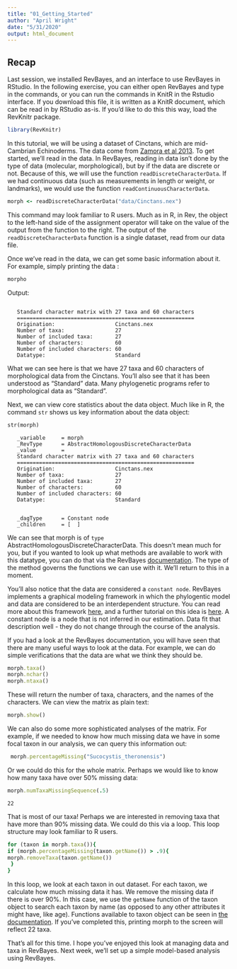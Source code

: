 ```yaml
---
title: "01_Getting_Started"
author: "April Wright"
date: "5/31/2020"
output: html_document
---
```



## Recap

Last session, we installed RevBayes, and an interface to use RevBayes in RStudio. In the following exercise, you can either open RevBayes and type in the commands, or you can run the commands in KnitR in the Rstudio interface. If you download this file, it is written as a KnitR document, which can be read in by RStudio as-is. If you'd like to do this this way, load the RevKnitr package.

```r
library(RevKnitr)
```


In this tutorial, we will be using a dataset of Cinctans, which are mid-Cambrian Echinoderms. The data come from [Zamora et al 2013](https://onlinelibrary.wiley.com/doi/full/10.1111/j.1475-4983.2012.01207.x). To get started, we'll read in the data. In RevBayes, reading in data isn't done by the type of data (molecular, morphological), but by if the data are discrete or not. Because of this, we will use the function `readDiscreteCharacterData`. If we had continuous data (such as measurements in length or weight, or landmarks), we would use the function `readContinuousCharacterData`.

```rb
morph <- readDiscreteCharacterData("data/Cinctans.nex")
```
This command may look familiar to R users. Much as in R, in Rev, the object to the left-hand side of the assignment operator will take on the value of the output from the function to the right. The output of the `readDiscreteCharacterData` function is a single dataset, read from our data file.

Once we've read in the data, we can get some basic information about it. For example, simply printing the data :

```rb
morpho
```

Output:

```

   Standard character matrix with 27 taxa and 60 characters
   ========================================================
   Origination:                   Cinctans.nex
   Number of taxa:                27
   Number of included taxa:       27
   Number of characters:          60
   Number of included characters: 60
   Datatype:                      Standard
  ```
  
What we can see here is that we have 27 taxa and 60 characters of morphological data from the Cinctans. You'll also see that it has been understood as "Standard" data. Many phylogenetic programs refer to morphological data as "Standard".

Next, we can view core statistics about the data object. Much like in R, the command `str` shows us key information about the data object:

```rb
str(morph)
```
```
   _variable     = morph
   _RevType      = AbstractHomologousDiscreteCharacterData
   _value        =
   Standard character matrix with 27 taxa and 60 characters
   ========================================================
   Origination:                   Cinctans.nex
   Number of taxa:                27
   Number of included taxa:       27
   Number of characters:          60
   Number of included characters: 60
   Datatype:                      Standard


   _dagType      = Constant node
   _children     = [  ]
   ```
   
   We can see that morph is of `type` AbstractHomologousDiscreteCharacterData. This doesn't mean much for you, but if you wanted to look up what methods are available to work with this datatype, you can do that via the RevBayes [documentation](https://revbayes.github.io/documentation/AbstractHomologousDiscreteCharacterData.html). The type of the method governs the functions we can use with it. We'll return to this in a moment.
   
You'll also notice that the data are considered a `constant node`. RevBayes implements a graphical modeling framework in which the phylogentic model and data are considered to be an interdependent structure. You can read more about this framework [here](https://academic.oup.com/sysbio/article/65/4/726/1753608), and a further tutorial on this idea is [here](https://revbayes.github.io/tutorials/intro/graph_models.html). A constant node is a node that is not inferred in our estimation. Data fit that description well - they do not change through the course of the analysis.

If you had a look at the RevBayes documentation, you will have seen that there are many useful ways to look at the data. For example, we can do simple verifications that the data are what we think they should be. 

```rb
morph.taxa()
morph.nchar()
morph.ntaxa()
```

These will return the number of taxa, characters, and the names of the characters. We can view the matrix as plain text:

```rb
morph.show()

```

We can also do some more sophisticated analyses of the matrix. For example, if we needed to know how much missing data we have in some focal taxon in our analysis, we can query this information out:

```rb
 morph.percentageMissing("Sucocystis_theronensis")

```

Or we could do this for the whole matrix. Perhaps we would like to know how many taxa have over 50\% missing data:

```rb
morph.numTaxaMissingSequence(.5)
```

```
22
```

That is most of our taxa! Perhaps we are interested in removing taxa that have more than 90% missing data. We could do this via a loop. This loop structure may look familiar to R users.

```rb

for (taxon in morph.taxa()){
if (morph.percentageMissing(taxon.getName()) > .9){
morph.removeTaxa(taxon.getName())
 }
}

```

In this loop, we look at each taxon in out dataset. For each taxon, we calculate how much missing data it has. We remove the missing data if there is over 90%. In this case, we use the `getName` function of the taxon object to search each taxon by name (as opposed to any other attributes it might have, like age). Functions available to taxon object can be seen in [the documentation](https://revbayes.github.io/documentation/taxon.html). If you've completed this, printing morph to the screen will reflect 22 taxa.

That's all for this time. I hope you've enjoyed this look at managing data and taxa in RevBayes. Next week, we'll set up a simple model-based analysis using RevBayes.

